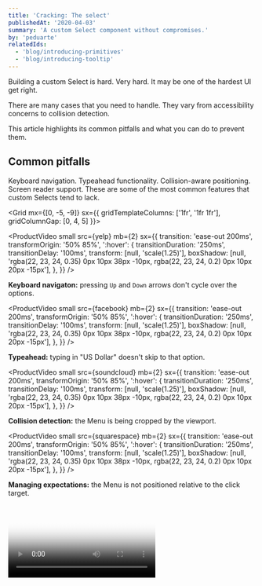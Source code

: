 ```yaml
---
title: 'Cracking: The select'
publishedAt: '2020-04-03'
summary: 'A custom Select component without compromises.'
by: 'peduarte'
relatedIds:
  - 'blog/introducing-primitives'
  - 'blog/introducing-tooltip'
---
```



<Intro>

Building a custom Select is hard. Very hard. It may be one of the hardest UI get right.

There are many cases that you need to handle. They vary from accessibility concerns to collision detection.

This article highlights its common pitfalls and what you can do to prevent them.

</Intro>

<Divider mt={8} />

## Common pitfalls

Keyboard navigation. Typeahead functionality. Collision-aware positioning. Screen reader support. These are some of the most common features that custom Selects tend to lack.

<Grid
mx={[0, -5, -9]}
sx={{
	gridTemplateColumns: ['1fr', '1fr 1fr'],
	gridColumnGap: [0, 4, 5]
}}>

<Box>

<ProductVideo
  small
  src={yelp}
  mb={2}
  sx={{
    transition: 'ease-out 200ms',
    transformOrigin: '50% 85%',
    ':hover': {
      transitionDuration: '250ms',
      transitionDelay: '100ms',
      transform: [null, 'scale(1.25)'],
      boxShadow: [null, 'rgba(22, 23, 24, 0.35) 0px 10px 38px -10px, rgba(22, 23, 24, 0.2) 0px 10px 20px -15px'],
    },
  }}
/>

**Keyboard navigaton:** pressing <Code variant="fade">Up</Code> and <Code variant="fade">Down</Code> arrows don't
cycle over the options.

</Box>

<Box>

<ProductVideo
  small
  src={facebook}
  mb={2}
  sx={{
    transition: 'ease-out 200ms',
    transformOrigin: '50% 85%',
    ':hover': {
      transitionDuration: '250ms',
      transitionDelay: '100ms',
      transform: [null, 'scale(1.25)'],
      boxShadow: [null, 'rgba(22, 23, 24, 0.35) 0px 10px 38px -10px, rgba(22, 23, 24, 0.2) 0px 10px 20px -15px'],
    },
  }}
/>

**Typeahead:** typing in "US Dollar" doesn't skip to that option.

</Box>

<Box>

<ProductVideo
  small
  src={soundcloud}
  mb={2}
  sx={{
    transition: 'ease-out 200ms',
    transformOrigin: '50% 85%',
    ':hover': {
      transitionDuration: '250ms',
      transitionDelay: '100ms',
      transform: [null, 'scale(1.25)'],
      boxShadow: [null, 'rgba(22, 23, 24, 0.35) 0px 10px 38px -10px, rgba(22, 23, 24, 0.2) 0px 10px 20px -15px'],
    },
  }}
/>

**Collision detection:** the Menu is being cropped by the viewport.

</Box>

<Box>

<ProductVideo
  small
  src={squarespace}
  mb={2}
  sx={{
    transition: 'ease-out 200ms',
    transformOrigin: '50% 85%',
    ':hover': {
      transitionDuration: '250ms',
      transitionDelay: '100ms',
      transform: [null, 'scale(1.25)'],
      boxShadow: [null, 'rgba(22, 23, 24, 0.35) 0px 10px 38px -10px, rgba(22, 23, 24, 0.2) 0px 10px 20px -15px'],
    },
  }}
/>

**Managing expectations:** the Menu is not positioned relative to the click target.

</Box>

</Grid>

<Video id="uEyUbQ_eqwg" poster={amazonVideoPoster} />

**Screen reader:** the video above shows the how the screen reader lacks enough context and information to accurately announce the list
of options.

<Divider mt={8} />

## How we cracked it

<!-- As with most of our Primitives, the Select is a core component for us, it's widely used in Modulz and our users will interact with it hundreds, if not thousands, of times. -->

Our goal was to build the best custom Select that's ever been built. To do that, we needed to carefully consider each and every feature it we wanted to support.

The idea is that when you use our Select, you don't even notice is custom. It just feels right, it belongs, it manages your expectations.

Below is a list of all the features we've built into our Select, they all work out of-the-box, leaving only one task for you - make it look yours.

### Keyboard navigation

Implementing keyboard navigation is one of the most important accessibility features of the Select component. It helps users with motor diabilities navigate across the options in the select. Blind users also rely on keyboard for navigation. It's also important for other types of disablities, such as people with tremors, people without hands or people who have no use of their hands.

Keyboard navigation can also improve the user experience for people without disabilities, by allowing users to achieve their goal without reaching out for the mouse.

We support full keyboard accessibility so you can do anything you need without using your mouse.

When the Select Button is focused, you can:

- Press `Space` key to open the menu
- Press `Up` and `Down` arrow keys to open the menu
- Typeahead lookups

When the Select Menu is opened, you can:

- Press `Space` or `Enter` keys to select the highlighted item
- Press `Esc` to close the menu
- Press `Up` and `Down` arrow keys to navigate across items
- Typeahead lookups

### Typeahead

You can rely on typeahead funtionality if you're focused on the Select Button or when the Select Menu is opened.

<ProductVideo small src={typeaheadClosed} />
<Text as="legend" mb={7} sx={{ color: 'gray700', lineHeight: 0 }}>
  Typeahead when Select button is focused example
</Text>

<ProductVideo small src={typeaheadOpen} />
<Text as="legend" mb={7} sx={{ color: 'gray700', lineHeight: 0 }}>
  Typeahead when Select Menu is opened example
</Text>

Pressing the same letter will loop over all items that start with that letter.

<ProductVideo small src={typeaheadLoop} />
<Text as="legend" mb={7} sx={{ color: 'gray700', lineHeight: 0 }}>
  Typeahead looping example
</Text>

Loop through items starting with the same letter if that letter is pressed repeatedly

### Screen reader

We provide the right `aria-*` attributes according to the WAI-ARIA specification to ensure voice over works correctly.

### Positioning

When you open the menu, we'll make sure that it's properly positioned above the menu, whilst keeping the selected item placed on top.

### Collision

In the unlikely scenario where there's not enough space to position the menu relatively to the selected item, we'll adjust the positioning automatically.

### Scroll based height

If the menu needs scrolling, we'll automatically add Scroll Indicators where necessary. As you start scrolling the menu, we'll proportionally update the height to allow more items to be visible at once.

### Focus trap

When the Menu is opened, the focus is trapped to the Menu container. Pressing `tab` at this point will prevent the focused element to changing. To navigate across the Items, the up and down arrow must be used.

### Scroll lock

When the Menu is opened, the page cannot be scrolled.

### Block clicks outside

When the Menu is opened, clicks on elements outside of it will be blocked. When you click outside, the Menu will be closed.

### Styling

As showed in the demo above, all the parts (and their corresponding states) that make up a Select componment are available in the parts panel.

The Select Primitve consists of two main parts, these are the `Button` and the `Menu`. Each of these part contains furhter nested parts.

<ProductImage src={parts} />
<Text as="legend" mb={7} sx={{ color: 'gray700', lineHeight: 0 }}>
  All the parts of a Select Primitive
</Text>

<Divider />

## Wrapping up

### Modulz demo

Here's a short demo of how the Select Primtive can be styled via Modulz

<ProductVideo src={redSelect} />
<Text as="legend" mb={7} sx={{ color: 'gray700', lineHeight: 0 }}>
  A demo of Modulz styling the Select Primitive
</Text>
